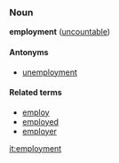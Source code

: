 ===Noun===
'''employment''' ([[uncountable]])

====Antonyms====
*[[unemployment]]

====Related terms====
*[[employ]]
*[[employed]]
*[[employer]]

[[it:employment]]